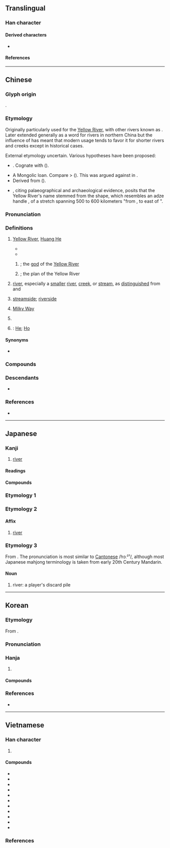 {{character info}}
==Translingual==
{{stroke order|strokes=8}}

===Han character===
{{Han char|rn=85|rad=水|as=05|sn=8|four=31120|canj=EMNR|ids=⿰氵可}}

====Derived characters====
* {{l|mul|[[𪷹]], [[菏]]}}

====References====
{{Han ref|kx=0613.090|dkj=30890|dj=1006.080|hdz=31582.030|uh=6CB3}}

----

==Chinese==
{{zh-forms|alt=𢀎}}

===Glyph origin===
{{Han etyl}}
{{Han compound|水|alt1=氵|可|ls=psc|c1=s|c2=p|t1=water}}.

===Etymology===
Originally particularly used for the [[Yellow River]], with other rivers known as {{och-l|水}}. Later extended generally as a word for rivers in northern China but the influence of {{och-l|江|[[Yangtze]] [[river|River]]; [[river]] in [[southern]] [[China]]}} has meant that modern usage tends to favor it for shorter rivers and creeks except in historical cases.

External etymology uncertain. Various hypotheses have been proposed:
* {{der|zh|sit}}. Cognate with {{cog|bo|རྒལ||to cross, to traverse}} ({{zh-ref|Coblin, 1986}}).
* A Mongolic loan. Compare {{cog|xgn-pro|*gowl||river}} > {{cog|mn|ᠭᠣᠣᠯ||river}} ({{zh-ref|Norman and Mei, 1976}}). This was argued against in {{zh-ref|Zhang (1998)}}.
* Derived from {{och-l|湖|lake}} ({{zh-ref|Matisoff, 1995}}).
* {{zh-ref|Takashima (2012)}}, citing palaeographical and archaeological evidence, posits that the Yellow River's name stemmed from the shape, which resembles an adze handle {{och-l|柯}}, of a stretch spanning 500 to 600 kilometers "from {{w|Hejin|Héjīn}}, {{w|Tong Pass|Tóngguān}} to east of {{w|Zhengzhou|Zhèngzhōu}}".

===Pronunciation===
{{zh-pron
|m=hé
|m-s=ho2
|dg=хә1
|c=ho4
|c-t=
|g=ho2
|h=pfs=hò;gd=ho2
|j=he1
|mb=ǒ̤
|md=ò̤
|mn=ml,jj,na,ha,zp,ct,ly,lk,sx,tp,yl,tn,kh,km,mg,hc,tc:hô/qz:hô͘/jj,na,ha:ô
|mn_note=Jinjiang, Hui'an: ô - vernacular; hô - literary
|mn-t=ho5
|w=3hhu
|x=ho2
|mc=y
|oc=y
|ma=y
|ca=LL-Q9186-Justinrleung-河.wav
|cat=n,pn
}}

===Definitions===
{{zh-hanzi}}

# [[Yellow River]], [[Huang He]]
#: {{zh-syn|黃河}}
#: {{zh-x|^河南|Henan|lit=south of the Yellow River}}
#* {{zh-x|偃-鼠 飲 河{Hé}，不過 滿 腹。|Moles drink from the '''He [river]'''; yet cannot overfill their bellies|CL|ref=Zhuangzi}}
#* {{zh-x|何 謂 六-水？曰 河-水、赤-水、遼-水、黑-水、江-水、淮-水。|What are the six rivers called? They are named '''He''' River, Red River, Liao River, Black River, Jiang River, and Huai River.|CL|ref=Huainanzi}}
## {{lb|zh|obsolete|Chinese mythology}} {{w|Hebo}}; the [[god]] of the [[Yellow River]]
## {{lb|zh|obsolete|Chinese mythology}} {{w|Yellow River Map|Yellow River's Map}}; the plan of the Yellow River {{gloss|mystic diagram said to have been supernaturally revealed}}
# {{lb|zh|by extension}} [[river]], especially a [[smaller]] [[river]], [[creek]], or [[stream]], as [[distinguish]]ed from {{zh-l|*江}} and {{zh-l|*川}} {{zh-mw|m,c:條|m:道}}
#: {{zh-x|河流|river}}
#: {{zh-x|小 河|small river, stream}}
# {{lb|zh|obsolete}} [[streamside]]; [[riverside]]
# {{lb|zh|literary|figurative}} [[Milky Way]]
# {{lb|zh|chiefly|Cantonese}} {{zh-short|河粉}}
#: {{zh-x|乾炒牛河{ho4-2}|beef chow fun|C}}
# {{surname|zh}}: [[He]]; [[Ho]]

====Synonyms====
* {{s|river}} {{q|Wu}} {{zh-l|河浜}}
{{zh-dial|沙河粉}}

===Compounds===
{{zh-der|hide_pron=1|河流|黄河|淮河|泰晤士河|密西西比河|三比西河|三河|三豕涉河|三豕渡河|亞馬孫河|伊犁河|俟河之清|信口開河|偃鼠飲河|先河|克魯倫河|內河|內流河|兩河流域|冥河|冰河|冰河作用|冰河公園|冰河時期|劍河|加倫河|北戴河|北河|北運河|半壁河山|南運河|印度河|口如懸河|口若懸河|呼蘭河|咫尺山河|喀布爾河|噴赤河|土拉河|基隆河|塔里木河|塞納河|墜入愛河|夏河縣|外流河|多瑙河|大好河山|大河|大河小說|大河文化|大淩河|大清河|大通河|大運河|大陸冰河|天河|天河配|奔井投河|奧得河|威悉河|媯河|子牙河|安陽河|密蘇里河|封河|尼羅河|山河|山河襟帶|巴拉圭河|巴河|布喀河|布格河|帶厲山河|帶河厲山|帶礪山河|帶礪河山|庫爾河|引河|御河|德拉瓦河|恆河|恆河平原|恆河沙數|愛河|憑河暴虎|懸河|懸河注水|懸河注火|懸河瀉水|投河逩井|抱痛西河|拔河|掌上河山|揮劍成河|擔雪填河|擲果河陽|攔河壩|放河燈|斡難河|明河|易北河|星河|星點河魨|昭披耶河|普渡河|暴虎馮河|曳落河|柳河東|柴達木河|桑乾河|梯河|楚河漢界|橘河|次成河|氣吞山河|氣壓山河|氣壯山河|氣壯河山|氣蓋山河|永定河|永浴愛河|江南河|江河日下|江河行地|汾河|沂河|沭河|河不出圖|河亶甲|河伯|河伯使者|河伯娶婦|河伯從事|河內|河務|河北|河北梆子|河南|河南墜子|河南梆子|河卵石|河口|河口港|河右|河圖|河圖洛書|河埠|河堤|河外星系|河套|河套平原|河套文化|河女之章|河山|河山帶礪|河岱|河岸|河嶽|河川|河川襲奪|河工|河市|河床|河底隧道|河廣|河患|河房|河撈|河曲智叟|河朔|河東|河東獅吼|河東獅子|河東集|河柳|河梁|河槽|河汊子|河汾|河汾門下|河沿|河泊所|河洛|河津|河海|河涸海乾|河清|河清海晏|河清難俟|河渠|河源|河溝|河漏|河漢|河漫灘|河潤|河濱|河灘|河燈|河狸|河畔|河神|河綿|河落海乾|河蚌|河蝦|河蟹|河西|河西走廊|河谷|河豚|河貝子|河身|河車|河運|河道|河道整治|河道總督|河邊|河間獻王|河間縣|河防|河陽|河陽衰鬢|河隄|河階|河面|河馬|河魚之患|河魚之疾|河魚腹疾|河鼓|沽河|沿河|波河|波河平原|泥船渡河|洋河|洧河|洪河|洮河|洳河|洵河|洺河|流血成河|海乾河盡|海拉爾河|海晏河清|海河|海沸河翻|涇河|淘河|淡水河|減水河|渡河|渡河香象|渦河|渭河|渭河盆地|渾河|湄公河|湄南河|滁河|滏陽河|滹沱河|漕河|漯河|潁河|潘河陽|濟河焚舟|濰河|瀋河|灃河|灤河|無定河|熱河|熱河省|熱河高原|琿春河|界河|當曲河|痛抱西河|白尼羅河|白河|白河水庫|白河縣|白狼河|白紹拉河|百二山河|睢河|礪山帶河|礪帶山河|秋河|科布多河|秦淮河|窩瓦河|約旦河|紅河|紫河車|絳河|綏芬河|羅亞爾河|肥河|臨河羨魚|色楞格河|苦河|萊因河|葉爾羌河|薩爾河|藍尼羅河|螃蟹過河|血流成河|衛河|表裡山河|被山帶河|襄河|襟山帶河|襲奪河|西河|西河之痛|西河大鼓|西河柳|言若懸河|言類懸河|護城河|負石赴河|賈人渡河|辰河戲|通天河|運河|過河卒子|過河抽板|過河拆橋|遼河|還我河山|邈若山河|鄂畢河|鄂諾河|銀河|銀河倒瀉|銀河座標|銀河清淺|銀河系|錦繡山河|錦繡河山|長河|開河|關河|阿姆河|陰河|隆河|隆河谷地|順口開河|頓河|額濟納河|飲河滿腹|飲馬河|香象渡河|馬士河|馮河|魯爾河|黃河|黃河清|黑河屯|楚瑪爾河|河間|索河|沱沱河|田二河|麻河|新河|南河|河西堡|府河|淅河|蔡河|岑河|詹河|紙廠河|小河口|街河市|南河頭|汊河|小溪河|剅河|董河|小河|河咀|勒拿河|熊河|石梁河|埠河|九渡河|朱河|汴河|兩河|魏河|楊河|陳河|陡河|龔河|戴河|漳河|馬河|夫子河|閻家河|鹽田河|三河口|福田河|雙河|淋山河|上巴河|河堤|老河口|清河|茨河|雷河|清明河|六兩河|程河|鴻雁河|洛河北|湯河|滾河|清河口|淳河|河溶|西流河|郭河|霧渡河|沙河口|新河口|聶家河|兩河口|梅家河|傍河|黃河路|華家河|夾河|河夾|黑河|浪河|鹽池河|涼水河|沙河|萬峪河|深河|李家河|長潭河|太陽河|沿渡河|三堆河|潮水河|河街|廟河|務河|河底|下河堤|中河堤|上河堤|泉水河|赤溪河|平河|河魚|河堰|東河|焦山河|池河|陶家河|西湯河|北湯河|柳林河|百筧河|百丈河|沙壪河|通天河|格爾木河|哈德遜河|湛河<!--:[[Zhanhe]]-->|河漘}}

===Descendants===
* {{desc|wuh|xhe}}

===References===
* {{R:yue:Hanzi}}

{{zh-cat|Beginning|Water|Landforms}}

----

==Japanese==

===Kanji===
{{ja-kanji|grade=5|rs=水05}}

# [[river]]

====Readings====
{{ja-readings
|goon=が
|kanon=か
|kun=かわ-
|nanori=こ, こう}}

====Compounds====
{{der-top|Compounds}}
{{ja-r/multi|data=
* {{ja-r/args|運%河|うん%が}}: [[canal]]
* {{ja-r/args|河%馬|か%ば}}: a [[hippopotamus]]
* {{ja-r/args|銀%河|ぎん%が}}: a [[galaxy]]; the [[Milky Way]]
* {{ja-r/args|決%河|けっ%か}}: the act of a river [[breach]]ing a [[dike]] or [[dam]] due to [[flood]]; a river thus [[overflow]]ing
* {{ja-r/args|山%河|さん%が}}: [[mountain]]s and [[river]]s
{{der-mid}}
* {{ja-r/args|大%河|たい%が}}: a [[large]] river
* {{ja-r/args|渡%河|と%か}}: the act of [[ford]]ing a [[river]]
* {{ja-r/args|氷%河|ひょう%が}}: a [[glacier]]
* {{ja-r/args|河豚|ふぐ}}, {{ja-r/args|河%豚|か%とん}}: a [[fugu]], a [[blowfish]] or [[pufferfish]]
}}
{{der-bottom}}

===Etymology 1===
{{ja-kanjitab|かわ|yomi=k}}
{{ja-see|川}}

===Etymology 2===
{{ja-kanjitab|か|yomi=o}}

====Affix====
{{ja-pos|affix|か}}

# [[river]]

===Etymology 3===
{{ja-kanjitab|ホー|yomi=irr}}
From {{der|ja|zh|河}}. The pronunciation is most similar to [[Cantonese]] /hɔː²¹/, although most Japanese mahjong terminology is taken from early 20th Century Mandarin.

====Noun====
{{ja-noun|ホー|ホウ}}

# {{lb|ja|mahjong|sort=かわ}} river: a player's discard pile

----

==Korean==

===Etymology===
From {{der|ko|ltc|-}} {{ltc-l|河}}.

{{collapse|
* {{hanja-dongguk|ᅘᅡᆼ|hha}}
* {{hanja-hunmong|하|ha|地理#상04B}}
|Historical readings
|bg=#FFFFFF}}

===Pronunciation===
{{ko-hanja-pron|하}}

===Hanja===
{{ko-hanja-search}}
{{ko-hanja|물|하}}

# {{hanja form of|하|[[river]]}}

====Compounds====
{{der-top3|Compounds}}
{{ko-l/multi|data=
* {{ko-l/args|도하|渡河}}
* {{ko-l/args|빙하|氷河}}
* {{ko-l/args|운하|運河}}
* {{ko-l/args|하구|河口}}
* {{ko-l/args|하마|河馬}}
* {{ko-l/args|하천|河川}}
* {{ko-l/args|은하|銀河}}
* {{ko-l/args|은하수|銀河水}}
* {{ko-l/args|은하계|銀河系}}
}}
{{der-bottom}}

===References===
* {{R:hanjadoc|5867}}

----

==Vietnamese==

===Han character===
{{vi-readings|rs=水05
|hanviet=hà-tdcndg;tdcntd;gdhn;bonet;genibrel
|phienthiet=寒歌 hàn ca
|nom=hà-tdcndg;tdcntd;bonet;taberd
}}

# {{han tu form of|hà|[[river]]}}

====Compounds====
{{der-top3|Compounds}}
* {{vi-l|河北|Hà Bắc}}
* {{vi-l|河馬|hà mã}}
* {{vi-l|河南|Hà Nam}}
* {{vi-l|河內|Hà Nội}}
* {{vi-l|河仙|Hà Tiên}}
* {{vi-l|河僊|Hà Tiên}}
* {{vi-l|北河|Bắc Hà}}
* {{vi-l|冰河|băng hà}}
* {{vi-l|南河|Nam Hà}}
* {{vi-l|銀河|Ngân Hà}}
* {{vi-l|天河|thiên hà}}
{{der-bottom}}

===References===
<references/>